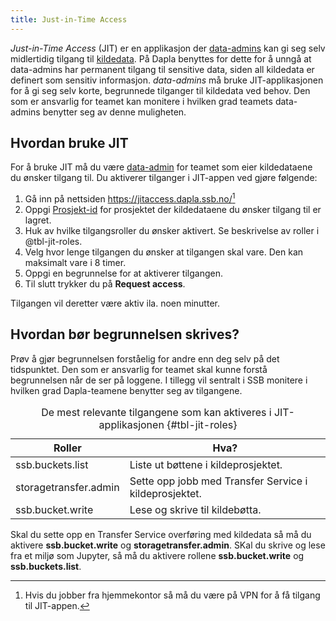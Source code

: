 ```yaml
---
title: Just-in-Time Access
---
```



*Just-in-Time Access* (JIT) er en applikasjon der [data-admins](../hva-er-dapla-team.qmd#data-admins) kan gi seg selv midlertidig tilgang til [kildedata](../datatilstander.qmd#kildedata). På Dapla benyttes for dette for å unngå at data-admins har permanent tilgang til sensitive data, siden all kildedata er definert som sensitiv informasjon. *data-admins* må bruke JIT-applikasjonen for å gi seg selv korte, begrunnede tilganger til kildedata ved behov. Den som er ansvarlig for teamet kan monitere i hvilken grad teamets data-admins benytter seg av denne muligheten.

## Hvordan bruke JIT

For å bruke JIT må du være [data-admin](../hva-er-dapla-team.qmd#data-admins) for teamet som eier kildedataene du ønsker tilgang til. Du aktiverer tilganger i JIT-appen ved gjøre følgende:

1. Gå inn på nettsiden <https://jitaccess.dapla.ssb.no/>^[Hvis du jobber fra hjemmekontor så må du være på VPN for å få tilgang til JIT-appen.]
1. Oppgi [Prosjekt-id](../../faq.qmd#hvordan-finner-jeg-et-google-prosjekt-sin-prosjekt-id) for prosjektet der kildedataene du ønsker tilgang til er lagret. 
2. Huk av hvilke tilgangsroller du ønsker aktivert. Se beskrivelse av roller i @tbl-jit-roles.
3. Velg hvor lenge tilgangen du ønsker at tilgangen skal vare. Den kan maksimalt vare i 8 timer. 
4. Oppgi en begrunnelse for at aktiverer tilgangen. 
5. Til slutt trykker du på **Request access**.

Tilgangen vil deretter være aktiv ila. noen minutter. 

::: {.callout-note}
# Hvordan bør begrunnelsen skrives?
Prøv å gjør begrunnelsen forståelig for andre enn deg selv på det tidspunktet. Den som er ansvarlig for teamet skal kunne forstå begrunnelsen når de ser på loggene. I tillegg vil sentralt i SSB monitere i hvilken grad Dapla-teamene benytter seg av tilgangene.  
:::

| Roller                | Hva?                                                   |
| --------------------- | ------------------------------------------------------ |
| ssb.buckets.list      | Liste ut bøttene i kildeprosjektet.                    |
| storagetransfer.admin | Sette opp jobb med Transfer Service i kildeprosjektet. |
| ssb.bucket.write      | Lese og skrive til kildebøtta.                         |
: De mest relevante tilgangene som kan aktiveres i JIT-applikasjonen {#tbl-jit-roles}

Skal du sette opp en Transfer Service overføring med kildedata så må du aktivere **ssb.bucket.write** og **storagetransfer.admin**. SKal du skrive og lese fra et miljø som Jupyter, så må du aktivere rollene **ssb.bucket.write** og **ssb.buckets.list**.